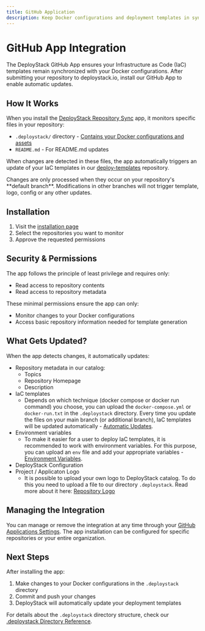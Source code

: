 ```yaml
---
title: GitHub Application
description: Keep Docker configurations and deployment templates in sync with DeployStack's GitHub App. Updates templates automatically when files change.
---
```


# GitHub App Integration

The DeployStack GitHub App ensures your Infrastructure as Code (IaC) templates remain synchronized with your Docker configurations. After submitting your repository to deploystack.io, install our GitHub App to enable automatic updates.

## How It Works

When you install the [DeployStack Repository Sync](https://github.com/apps/deploystack-repository-sync) app, it monitors specific files in your repository:

- `.deploystack/` directory - [Contains your Docker configurations and assets](/deploystack/deploystack-configuration-directory)
- `README.md` - For README.md updates

When changes are detected in these files, the app automatically triggers an update of your IaC templates in our [deploy-templates](https://github.com/deploystackio/deploy-templates) repository.

<Callout type="warn">
Changes are only processed when they occur on your repository's **default branch**. Modifications in other branches will not trigger template, logo, config or any other updates.
</Callout>

## Installation

1. Visit the [installation page](https://github.com/apps/deploystack-repository-sync/installations/new)
2. Select the repositories you want to monitor
3. Approve the requested permissions

## Security & Permissions

The app follows the principle of least privilege and requires only:

- Read access to repository contents
- Read access to repository metadata

These minimal permissions ensure the app can only:

- Monitor changes to your Docker configurations
- Access basic repository information needed for template generation

## What Gets Updated?

When the app detects changes, it automatically updates:

- Repository metadata in our catalog:
  - Topics
  - Repository Homepage
  - Description
- IaC templates
  - Depends on which technique (docker compose or docker run command) you choose, you can upload the `docker-compose.yml` or `docker-run.txt` in the `.deploystack` directory. Every time you update the files on your main branch (or additional branch), IaC templates will be updated automatically - [Automatic Updates](/deploystack/deploystack-configuration-directory#automatic-updates).
- Environment variables
  - To make it easier for a user to deploy IaC templates, it is recommended to work with environment variables. For this purpose, you can upload an `env` file and add your appropriate variables - [Environment Variables](/deploystack/deploystack-configuration-directory#environment-variables).
- DeployStack Configuration
- Project / Applicaton Logo
  - It is possible to upload your own logo to DeployStack catalog. To do this you need to upload a file to our directory `.deploystack`. Read more about it here: [Repository Logo](/deploystack/deploystack-configuration-directory#repository-logo)

## Managing the Integration

You can manage or remove the integration at any time through your [GitHub Applications Settings](https://github.com/settings/installations). The app installation can be configured for specific repositories or your entire organization.

## Next Steps

After installing the app:

1. Make changes to your Docker configurations in the `.deploystack` directory
2. Commit and push your changes
3. DeployStack will automatically update your deployment templates

For details about the `.deploystack` directory structure, check our [.deploystack Directory Reference](/deploystack/deploystack-configuration-directory).
